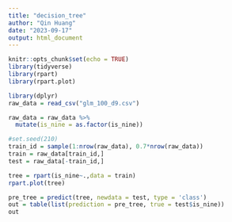 ---
title: "decision_tree"
author: "Qin Huang"
date: "2023-09-17"
output: html_document
---

```{r setup, include=FALSE}
knitr::opts_chunk$set(echo = TRUE)
library(tidyverse)
library(rpart)
library(rpart.plot)
```


```{r cars}
library(dplyr)
raw_data = read_csv("glm_100_d9.csv")

raw_data = raw_data %>%
  mutate(is_nine = as.factor(is_nine))

#set.seed(210)
train_id = sample(1:nrow(raw_data), 0.7*nrow(raw_data))
train = raw_data[train_id,]
test = raw_data[-train_id,]


```



```{r}

tree = rpart(is_nine~.,data = train)
rpart.plot(tree)

```


```{r}

pre_tree = predict(tree, newdata = test, type = 'class')
out = table(list(prediction = pre_tree, true = test$is_nine))
out
```
